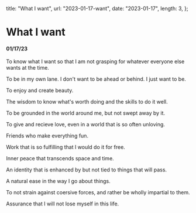   title: "What I want",
  url: "2023-01-17-want",
  date: "2023-01-17",
  length: 3,
};

# What I want
#### 01/17/23

To know what I want so that I am not grasping for whatever everyone else wants at the time.

To be in my own lane. I don't want to be ahead or behind. I just want to be.

To enjoy and create beauty.

The wisdom to know what's worth doing and the skills to do it well.

To be grounded in the world around me, but not swept away by it.

To give and recieve love, even in a world that is so often unloving.

Friends who make everything fun.

Work that is so fulfilling that I would do it for free.

Inner peace that transcends space and time.

An identity that is enhanced by but not tied to things that will pass.

A natural ease in the way I go about things.

To not strain against coersive forces, and rather be wholly impartial to them.

Assurance that I will not lose myself in this life.
